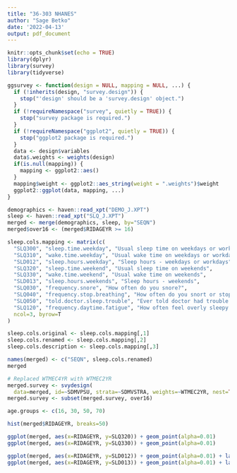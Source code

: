 ```yaml
---
title: "36-303 NHANES"
author: "Sage Betko"
date: '2022-04-13'
output: pdf_document
---
```


```r
knitr::opts_chunk$set(echo = TRUE)
library(dplyr)
library(survey)
library(tidyverse)
```

```r
ggsurvey <- function(design = NULL, mapping = NULL, ...) {
  if (!inherits(design, "survey.design")) {
    stop("'design' should be a 'survey.design' object.")
  }
  if (!requireNamespace("survey", quietly = TRUE)) {
    stop("survey package is required.")
  }
  if (!requireNamespace("ggplot2", quietly = TRUE)) {
    stop("ggplot2 package is required.")
  }
  data <- design$variables
  data$.weights <- weights(design)
  if(is.null(mapping)) {
    mapping <- ggplot2::aes()
  }
  mapping$weight <- ggplot2::aes_string(weight = ".weights")$weight
  ggplot2::ggplot(data, mapping, ...)
}
```


```r
demographics <- haven::read_xpt("DEMO_J.XPT")
sleep <- haven::read_xpt("SLQ_J.XPT")
merged <- merge(demographics, sleep, by="SEQN")
merged$over16 <- (merged$RIDAGEYR >= 16)

sleep.cols.mapping <- matrix(c(
  "SLQ300", "sleep.time.weekday", "Usual sleep time on weekdays or workdays",
  "SLQ310", "wake.time.weekday", "Usual wake time on weekdays or workdays",
  "SLD012", "sleep.hours.weekday", "Sleep hours - weekdays or workdays",
  "SLQ320", "sleep.time.weekend", "Usual sleep time on weekends",
  "SLQ330", "wake.time.weekend", "Usual wake time on weekends",
  "SLD013", "sleep.hours.weekends", "Sleep hours - weekends",
  "SLQ030", "frequency.snore", "How often do you snore?",
  "SLQ040", "frequency.stop.breathing", "How often do you snort or stop breathing?",
  "SLQ050", "told.doctor.sleep.trouble", "Ever told doctor had trouble sleeping?",
  "SLQ120", "frequency.daytime.fatigue", "How often feel overly sleepy during day?"),
  ncol=3, byrow=T
)

sleep.cols.original <- sleep.cols.mapping[,1]
sleep.cols.renamed <- sleep.cols.mapping[,2]
sleep.cols.description <- sleep.cols.mapping[,3]

names(merged) <- c("SEQN", sleep.cols.renamed)
merged
```


```r
# Replaced WTMEC4YR with WTMEC2YR
merged.survey <- svydesign(
  data=merged, id=~SDMVPSU, strata=~SDMVSTRA, weights=~WTMEC2YR, nest=TRUE)
merged.survey <- subset(merged.survey, over16)
```

```r
age.groups <- c(16, 30, 50, 70)
```

```r
hist(merged$RIDAGEYR, breaks=50)

ggplot(merged, aes(x=RIDAGEYR, y=SLQ320)) + geom_point(alpha=0.01)
ggplot(merged, aes(x=RIDAGEYR, y=SLQ330)) + geom_point(alpha=0.01)

ggplot(merged, aes(x=RIDAGEYR, y=SLD012)) + geom_point(alpha=0.01) + labs(y="Sleep Hours (Weekdays or Workdays)")
ggplot(merged, aes(x=RIDAGEYR, y=SLD013)) + geom_point(alpha=0.01) + labs(y="Sleep Hours (Weekends)")
```


